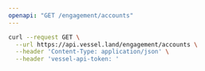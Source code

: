 ```yaml
---
openapi: "GET /engagement/accounts"
---
```


<RequestExample>

```bash Request
curl --request GET \
  --url https://api.vessel.land/engagement/accounts \
  --header 'Content-Type: application/json' \
  --header 'vessel-api-token: '
```

</RequestExample>
